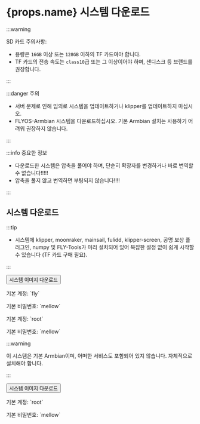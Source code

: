 # {props.name} 시스템 다운로드

:::warning

SD 카드 주의사항:

* 용량은 `16GB` 이상 또는 `128GB` 이하의 TF 카드여야 합니다.
* TF 카드의 전송 속도는 `class10`급 또는 그 이상이어야 하며, 샌디스크 등 브랜드를 권장합니다.

:::

:::danger 주의

* 서버 문제로 인해 임의로 시스템을 업데이트하거나 klipper를 업데이트하지 마십시오.
* FLYOS-Armbian 시스템을 다운로드하십시오. 기본 Armbian 설치는 사용하기 어려워 권장하지 않습니다.

:::

:::info 중요한 정보

* 다운로드한 시스템은 압축을 풀어야 하며, 단순히 확장자를 변경하거나 바로 번역할 수 없습니다!!!!!
* 압축을 풀지 않고 번역하면 부팅되지 않습니다!!!!

:::

## 시스템 다운로드

<Tabs>
  <TabItem value="flyos" label="FLYOS-Armbian(아르미안 기반)" default>

:::tip

* 시스템에 klipper, moonraker, mainsail, fulidd, klipper-screen, 공명 보상 플러그인, numpy 및 FLY-Tools가 미리 설치되어 있어 복잡한 설정 없이 쉽게 시작할 수 있습니다 (TF 카드 구매 필요).

:::

<Button variant="contained" disableElevation href="https://cdn.mellow.klipper.cn/IMG/Beta/FlyOS_h3_3.3.4_fix_20241107.img.xz">시스템 이미지 다운로드</Button>

<Tabs>
<TabItem value="fly" label="일반 사용자" default>
<p>기본 계정: `fly`</p>
<p>기본 비밀번호: `mellow`</p>
  </TabItem>
  <TabItem value="root" label="root 사용자" default>
<p>기본 계정: `root`</p>
<p>기본 비밀번호: `mellow`</p>
  </TabItem>
</Tabs>
  </TabItem>
<TabItem value="armbian" label="기본 Armbian">

:::warning

이 시스템은 기본 Armbian이며, 어떠한 서비스도 포함되어 있지 않습니다. 자체적으로 설치해야 합니다.

:::

<Button variant="contained" color="success" disableElevation href="https://cdn.mellow.klipper.cn/IMG/Build/Armbian_Flypilite2_bullseye_current_5.10.85.img.xz">시스템 이미지 다운로드</Button>

<p>기본 계정: `root`</p>
<p>기본 비밀번호: `mellow`</p>

  </TabItem>
</Tabs>
